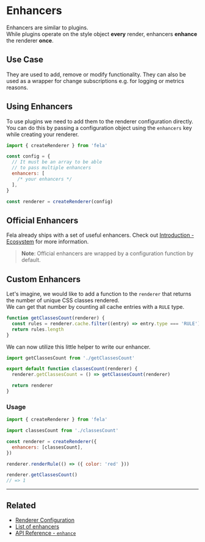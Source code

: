 # Enhancers

Enhancers are similar to plugins.<br />
While plugins operate on the style object **every** render, enhancers **enhance** the renderer **once**.

## Use Case

They are used to add, remove or modify functionality. They can also be used as a wrapper for change subscriptions e.g. for logging or metrics reasons.

## Using Enhancers

To use plugins we need to add them to the renderer configuration directly. You can do this by passing a configuration object using the `enhancers` key while creating your renderer.

```javascript
import { createRenderer } from 'fela'

const config = {
  // It must be an array to be able
  // to pass multiple enhancers
  enhancers: [
    /* your enhancers */
  ],
}

const renderer = createRenderer(config)
```

## Official Enhancers

Fela already ships with a set of useful enhancers. Check out [Introduction - Ecosystem](intro/ecosystem#enhancers) for more information.<br />

> **Note**: Official enhancers are wrapped by a configuration function by default.

## Custom Enhancers

Let's imagine, we would like to add a function to the `renderer` that returns the number of unique CSS classes rendered.<br />
We can get that number by counting all cache entries with a `RULE` type.

```js name=getClassesCount.js
function getClassesCount(renderer) {
  const rules = renderer.cache.filter((entry) => entry.type === 'RULE')
  return rules.length
}
```

We can now utilize this little helper to write our enhancer.

```javascript name=classesCount.js
import getClassesCount from './getClassesCount'

export default function classesCount(renderer) {
  renderer.getClassesCount = () => getClassesCount(renderer)

  return renderer
}
```

### Usage

```js name=renderer.js
import { createRenderer } from 'fela'

import classesCount from './classesCount'

const renderer = createRenderer({
  enhancers: [classesCount],
})

renderer.renderRule(() => ({ color: 'red' }))

renderer.getClassesCount()
// => 1
```

---

## Related

- [Renderer Configuration](advanced/renderer-configuration)
- [List of enhancers](intro/ecosystem#enhancers)
- [API Reference - `enhance`](api/fela/enhance)
